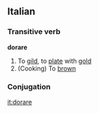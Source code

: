 ==Italian==
===Transitive verb===
'''dorare'''
# To [[gild]], to [[plate]] with [[gold]]
# (Cooking) To [[brown]]
===Conjugation===
{{it-conj-are|dor|avere}}

[[it:dorare]]